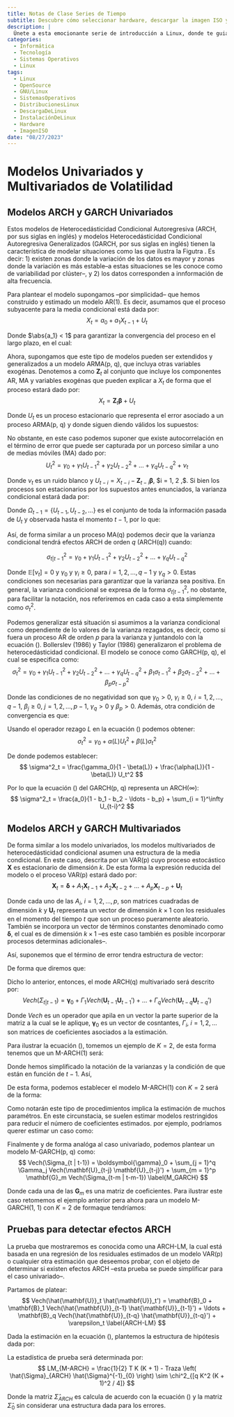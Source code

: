 ```yaml
---
title: Notas de Clase Series de Tiempo
subtitle: Descubre cómo seleccionar hardware, descargar la imagen ISO y preparar los medios de instalación. Exploraremos opciones para probar o instalar Linux en tu equipo.
description: |
  Únete a esta emocionante serie de introducción a Linux, donde te guiaré a través de los pasos para descargar e instalar GNU/Linux en tu equipo. Aprenderás a seleccionar el hardware adecuado, descargar la imagen ISO de tu distribución preferida y preparar los medios de instalación. Además, exploraremos diferentes opciones para probar o instalar Linux. ¡Embárcate en esta aventura y descubre el poder de GNU/Linux!
categories:
  - Informática
  - Tecnología
  - Sistemas Operativos
  - Linux
tags:
  - Linux
  - OpenSource
  - GNU/Linux
  - SistemasOperativos
  - DistribucionesLinux
  - DescargaDeLinux
  - InstalaciónDeLinux
  - Hardware
  - ImagenISO
date: "08/27/2023"
---
```


# Modelos Univariados y Multivariados de Volatilidad

## Modelos ARCH y GARCH Univariados

Estos modelos de Heterocedásticidad Condicional Autoregresiva (ARCH, por sus siglas en inglés) y modelos Heterocedásticidad Condicional Autoregresiva Generalizados (GARCH, por sus siglas en inglés) tienen la característica de modelar situaciones como las que ilustra la Figutra \ref{G_ARCH_Return}. Es decir: 1) existen zonas donde la variación de los datos es mayor y zonas donde la variación es más estable--a estas situaciones se les conoce como de variabilidad por clúster--, y 2) los datos corresponden a innformación de alta frecuencia.

```{=tex}
\begin{figure}
  \centering
    \includegraphics[width = 1.0 \textwidth]{G_ARCH_Return}
  \caption{ Rendimientos (diferenccias logarítmicas) de tres acciones seleccionadas: Apple, Pfizer, Tesla, enero 2011 a noviembre de 2020}
  \label{G_ARCH_Return}
\end{figure}
```
Para plantear el modelo supongamos --por simplicidad-- que hemos construido y estimado un modelo AR(1). Es decir, asumamos que el proceso subyacente para la media condicional está dada por: $$
    X_t = a_0 + a_1 X_{t-1} + U_t
$$

Donde $\abs{a_1} < 1$ para garantizar la convergencia del proceso en el largo plazo, en el cual: \begin{eqnarray*}
    \mathbb{E}[X_t] & = & \frac{a_0 }{1 - a_1} = \mu \\
    Var[X_t] & = & \frac{\sigma^2}{1 - a_1^2}
\end{eqnarray*}

Ahora, supongamos que este tipo de modelos pueden ser extendidos y generalizados a un modelo ARMA(p, q), que incluya otras variables exogénas. Denotemos a como $\mathbf{Z}_t$ al conjunto que incluye los componentes AR, MA y variables exogénas que pueden explicar a $X_t$ de forma que el proceso estará dado por: $$
    X_t = \mathbf{Z}_t \boldsymbol{\beta} + U_t
$$

Donde $U_t$ es un proceso estacionario que representa el error asociado a un proceso ARMA(p, q) y donde siguen diendo válidos los supuestos: \begin{eqnarray*}
    \mathbb{E}[U_t] & = & 0 \\
    Var[U_t^2] & = & \sigma^2
\end{eqnarray*}

No obstante, en este caso podemos suponer que existe autocorrelación en el término de error que puede ser capturada por un porceso similar a uno de medias móviles (MA) dado por: $$
    U_t^2 = \gamma_0 + \gamma_1 U_{t-1}^2 + \gamma_2 U_{t-2}^2 + \ldots + \gamma_q U_{t-q}^2 + \nu_t
$$

Donde $\nu_t$ es un ruido blanco y $U_{t-i} = X_{t-i} - \mathbf{Z}_{t-i} \boldsymbol{\beta}$, \$i = 1, 2 ,\ldots \$. Si bien los procesos son estacionarios por los supuestos antes enunciados, la varianza condicional estará dada por: \begin{eqnarray*}
    \sigma^2_{t | t-1} & = & Var[ U_t | \Omega_{t-1} ] \\
    & = & \mathbb{E}[ U^2_t | \Omega_{t-1} ]
\end{eqnarray*}

Donde $\Omega_{t-1} = \{U_{t-1}, U_{t-2}, \ldots \}$ es el conjunto de toda la información pasada de $U_t$ y observada hasta el momento $t-1$, por lo que: \begin{equation*}
    U_t | \Omega_{t-1} \sim \mathbb{D}(0, \sigma^2_{t | t-1})
\end{equation*}

Así, de forma similar a un proceso MA(q) podemos decir que la varianza condicional tendrá efectos ARCH de orden $q$ (ARCH(q)) cuando:

$$
  \sigma^2_{t|t-1} = \gamma_0 + \gamma_1 U_{t-1}^2 + \gamma_2 U_{t-2}^2 + \ldots + \gamma_q U_{t-q}^2
    \label{ARCH_Effect}
$$

Donde $\mathbb{E}[\nu_t] = 0$ y $\gamma_0$ y $\gamma_i \geq 0$, para $i = 1, 2, \ldots, q-1$ y $\gamma_q > 0$. Estas condiciones son necesarias para garantizar que la varianza sea positiva. En general, la varianza condicional se expresa de la forma $\sigma^2_{t | t-1}$, no obstante, para facilitar la notación, nos referiremos en cada caso a esta simplemente como $\sigma^2_{t}$.

Podemos generalizar está situación si asumimos a la varianza condicional como dependiente de lo valores de la varianza rezagados, es decir, como si fuera un proceso AR de orden $p$ para la varianza y juntandolo con la ecuación (\ref{ARCH_Effect}). Bollerslev (1986) y Taylor (1986) generalizaron el problema de heterocedásticidad condicional. El modelo se conoce como GARCH(p, q), el cual se especifica como: $$
    \sigma^2_t = \gamma_0 + \gamma_1 U_{t-1}^2 + \gamma_2 U_{t-2}^2 + \ldots + \gamma_q U_{t-q}^2 + \beta_1 \sigma^2_{t-1} + \beta_2 \sigma^2_{t-2} + \ldots + \beta_p \sigma^2_{t-p}
    \label{GARCH_Effect}
$$

Donde las condiciones de no negatividad son que $\gamma_0 > 0$, $\gamma_i \geq 0$, $i = 1, 2, \ldots, q-1$, $\beta_j \geq 0$, $j = 1, 2, \ldots, p-1$, $\gamma_q > 0$ y $\beta_p > 0$. Además, otra condición de convergencia es que: \begin{equation*}
    \gamma_1 + \ldots + \gamma_q + \beta_1 + \ldots + \beta_p < 1
\end{equation*}

Usando el operador rezago $L$ en la ecuación (\ref{GARCH_Effect}) podemos obtener: $$
    \sigma^2_t = \gamma_0 + \alpha(L) U_t^2 + \beta(L) \sigma^2_t
    \label{GARCH_Effect_L}
$$

De donde podemos establecer: $$
    \sigma^2_t = \frac{\gamma_0}{1 - \beta(L)} + \frac{\alpha(L)}{1 - \beta(L)} U_t^2 
$$

Por lo que la ecuación (\ref{GARCH_Effect}) del GARCH(p, q) representa un ARCH($\infty$): $$
    \sigma^2_t = \frac{a_0}{1 - b_1 - b_2 - \ldots - b_p} + \sum_{i = 1}^\infty U_{t-i}^2 
$$

## Modelos ARCH y GARCH Multivariados

De forma similar a los modelo univariados, los modelos multivariados de heterocedásticidad condicional asumen una estructura de la media condicional. En este caso, descrita por un VAR(p) cuyo proceso estocástico $\mathbf{X}$ es estacionario de dimensión $k$. De esta forma la expresión reducida del modelo o el proceso VAR(p) estará dado por: $$
    \mathbf{X}_t = \mathbf{\delta} + A_1 \mathbf{X}_{t-1} + A_2 \mathbf{X}_{t-2} + \ldots + A_p \mathbf{X}_{t-p} + \mathbf{U}_{t}
$$

Donde cada uno de las $A_i$, $i = 1, 2, \ldots, p$, son matrices cuadradas de dimensión $k$ y $\mathbf{U}_t$ representa un vector de dimensión $k \times 1$ con los residuales en el momento del tiempo $t$ que son un proceso pueramente aleatorio. También se incorpora un vector de términos constantes denominado como $\mathbf{\delta}$, el cual es de dimensión $k \times 1$ --es este caso también es posible incorporar procesos determinas adicionales--.

Así, suponemos que el término de error tendra estructura de vector: \begin{equation*}
    \mathbf{U}_t = 
    \begin{bmatrix}
    U_{1t} \\ U_{2t} \\ \vdots \\ U_{Kt}
    \end{bmatrix}
\end{equation*}

De forma que diremos que: \begin{equation*}
    \mathbf{U}_t | \Omega_{t-1} \sim (0, \Sigma_{t | t-1})
\end{equation*}

Dicho lo anterior, entonces, el mode ARCH(q) multivariado será descrito por: $$
    Vech(\Sigma_{t | t-1}) = \boldsymbol{\gamma}_0 + \Gamma_1 Vech(\mathbf{U}_{t-1} \mathbf{U}_{t-1}') + \ldots + \Gamma_q Vech(\mathbf{U}_{t-q} \mathbf{U}_{t-q}')
    \label{M_ARCH}
$$

Donde $Vech$ es un operador que apila en un vector la parte superior de la matriz a la cual se le aplique, $\boldsymbol{\gamma}_0$ es un vector de cosntantes, $\Gamma_i$, $i = 1, 2, \ldots$ son matrices de coeficientes asociados a la estimación.

Para ilustrar la ecuación (\ref{M_ARCH}), tomemos un ejemplo de $K = 2$, de esta forma tenemos que un M-ARCH(1) será: \begin{equation*}
    \Sigma_{t | t-1} = 
    \begin{bmatrix}
    \sigma^2_{1, t | t-1} & \sigma_{12, t | t-1} \\ \sigma_{21, t | t-1} & \sigma^2_{2, t | t-1}
    \end{bmatrix} = 
    \begin{bmatrix}
    \sigma_{11, t} & \sigma_{12, t} \\ \sigma_{21, t} & \sigma_{22, t}
    \end{bmatrix} =
    \Sigma_{t}
\end{equation*}

Donde hemos simplificado la notación de la varianzas y la condición de que están en función de $t-1$. Así, \begin{equation*}
    Vech(\Sigma_{t}) = 
    Vech \begin{bmatrix}
    \sigma_{11, t} & \sigma_{12, t} \\ \sigma_{21, t} & \sigma_{22, t}
    \end{bmatrix} =
    \begin{bmatrix}
    \sigma_{11, t} \\ \sigma_{12, t} \\ \sigma_{22, t}
    \end{bmatrix}
\end{equation*}

De esta forma, podemos establecer el modelo M-ARCH(1) con $K = 2$ será de la forma: \begin{equation*}
    \begin{bmatrix}
    \sigma_{11, t} \\ \sigma_{12, t} \\ \sigma_{22, t}
    \end{bmatrix} =
    \begin{bmatrix}
    \gamma_{10} \\ \gamma_{20} \\ \gamma_{30}
    \end{bmatrix} +
    \begin{bmatrix}
    \gamma_{11} & \gamma_{12} & \gamma_{13} \\ \gamma_{21} & \gamma_{22} & \gamma_{23} \\ \gamma_{31} & \gamma_{32} & \gamma_{33}
    \end{bmatrix} 
    \begin{bmatrix}
    U^2_{1, t-1} \\ U_{1, t-1} U_{2, t-1} \\ U^2_{2, t-1}
    \end{bmatrix}
\end{equation*}

Como notarán este tipo de procedimientos implica la estimación de muchos paramétros. En este circunstacia, se suelen estimar modelos restringidos para reducir el número de coeficientes estimados. por ejemplo, podríamos querer estimar un caso como: \begin{equation*}
    \begin{bmatrix}
    \sigma_{11, t} \\ \sigma_{12, t} \\ \sigma_{22, t}
    \end{bmatrix} =
    \begin{bmatrix}
    \gamma_{10} \\ \gamma_{20} \\ \gamma_{30}
    \end{bmatrix} +
    \begin{bmatrix}
    \gamma_{11} & 0 & 0 \\ 0 & \gamma_{22} & 0 \\ 0 & 0 & \gamma_{33}
    \end{bmatrix} 
    \begin{bmatrix}
    U^2_{1, t-1} \\ U_{1, t-1} U_{2, t-1} \\ U^2_{2, t-1}
    \end{bmatrix}
\end{equation*}

Finalmente y de forma analóga al caso univariado, podemos plantear un modelo M-GARCH(p, q) como: $$
    Vech(\Sigma_{t | t-1}) = \boldsymbol{\gamma}_0 + \sum_{j = 1}^q \Gamma_j Vech(\mathbf{U}_{t-j} \mathbf{U}_{t-j}') + \sum_{m = 1}^p \mathbf{G}_m Vech(\Sigma_{t-m | t-m-1})
    \label{M_GARCH}
$$

Donde cada una de las $\mathbf{G}_m$ es una matriz de coeficientes. Para ilustrar este caso retomemos el ejemplo anterior pera ahora para un modelo M-GARCH(1, 1) con $K = 2$ de formaque tendríamos: \begin{equation*}
    \begin{bmatrix}
    \sigma_{11, t} \\ \sigma_{12, t} \\ \sigma_{22, t}
    \end{bmatrix} =
    \begin{bmatrix}
    \gamma_{10} \\ \gamma_{20} \\ \gamma_{30}
    \end{bmatrix} +
    \begin{bmatrix}
    \gamma_{11} & \gamma_{12} & \gamma_{13} \\ \gamma_{21} & \gamma_{22} & \gamma_{23} \\ \gamma_{31} & \gamma_{32} & \gamma_{33}
    \end{bmatrix} 
    \begin{bmatrix}
    U^2_{1, t-1} \\ U_{1, t-1} U_{2, t-1} \\ U^2_{2, t-1}
    \end{bmatrix} +
    \begin{bmatrix}
    g_{11} & g_{12} & g_{13} \\ g_{21} & g_{22} & g_{23} \\ g_{31} & g_{32} & g_{33}
    \end{bmatrix} 
    \begin{bmatrix}
    \sigma_{11, t-1} \\ \sigma_{12, t-1} \\ \sigma_{22, t-1}
    \end{bmatrix}
\end{equation*}

## Pruebas para detectar efectos ARCH

La prueba que mostraremos es conocida como una ARCH-LM, la cual está basada en una regresión de los residuales estimados de un modelo VAR(p) o cualquier otra estimación que deseemos probar, con el objeto de determinar si existen efectos ARCH --esta prueba se puede simplificar para el caso univariado--.

Partamos de platear: $$
    Vech(\hat{\mathbf{U}}_t \hat{\mathbf{U}}_t') = \mathbf{B}_0 + \mathbf{B}_1 Vech(\hat{\mathbf{U}}_{t-1} \hat{\mathbf{U}}_{t-1}') + \ldots + \mathbf{B}_q Vech(\hat{\mathbf{U}}_{t-q} \hat{\mathbf{U}}_{t-q}') + \varepsilon_t
    \label{ARCH-LM}
$$

Dada la estimación en la ecuación (\ref{ARCH-LM}), plantemos la estructura de hipótesis dada por: \begin{eqnarray*}
    H_0 & : & \mathbf{B}_1 = \mathbf{B}_2 = \ldots = \mathbf{B}_q = 0 \\
    H_a & : & No H_0    
\end{eqnarray*}

La estadística de prueba será determinada por: $$
    LM_{M-ARCH} = \frac{1}{2} T K (K + 1) - Traza \left( \hat{\Sigma}_{ARCH} \hat{\Sigma}^{-1}_{0} \right) \sim \chi^2_{[q K^2 (K + 1)^2 / 4]}
$$

Donde la matriz $\hat{\Sigma}_{ARCH}$ es calcula de acuerdo con la ecuación (\ref{ARCH-LM}) y la matriz $\hat{\Sigma}_{0}$ sin considerar una estructura dada para los errores.
